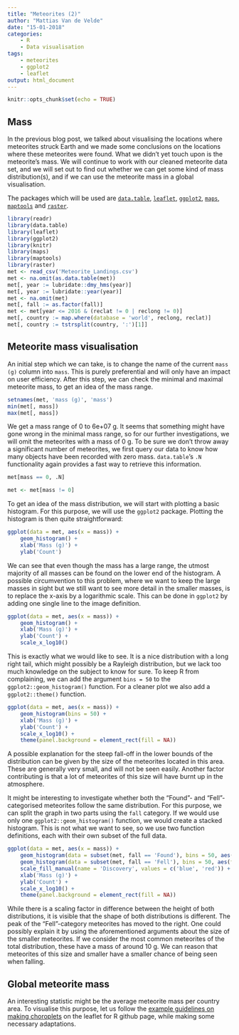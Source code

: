 ```yaml
---
title: "Meteorites (2)"
author: "Mattias Van de Velde"
date: "15-01-2018"
categories:
    - R
    - Data visualisation
tags:
    - meteorites
    - ggplot2
    - leaflet
output: html_document
---
```


```r
knitr::opts_chunk$set(echo = TRUE)
```

## Mass

In the previous blog post, we talked about visualising the locations where meteorites struck Earth and we made some conclusions on the locations where these meteorites were found. What we didn't yet touch upon is the meteorite's mass. We will continue to work with our cleaned meteorite data set, and we will set out to find out whether we can get some kind of mass distribution(s), and if we can use the meteorite mass in a global visualisation.

The packages which will be used are [`data.table`](https://cran.r-project.org/package=data.table), [`leaflet`](https://cran.r-project.org/package=leaflet), [`ggplot2`](https://cran.r-project.org/package=ggplot2), [`maps`](https://cran.r-project.org/package=maps), [`maptools`](https://cran.r-project.org/package=maptools) and [`raster`](https://cran.r-project.org/package=raster).

```r
library(readr)
library(data.table)
library(leaflet)
library(ggplot2)
library(knitr)
library(maps)
library(maptools)
library(raster)
met <- read_csv('Meteorite_Landings.csv')
met <- na.omit(as.data.table(met))
met[, year := lubridate::dmy_hms(year)]
met[, year := lubridate::year(year)]
met <- na.omit(met)
met[, fall := as.factor(fall)]
met <- met[year <= 2016 & (reclat != 0 | reclong != 0)]
met[, country := map.where(database = 'world', reclong, reclat)]
met[, country := tstrsplit(country, ':')[1]]
```

## Meteorite mass visualisation

An initial step which we can take, is to change the name of the current `mass (g)` column into `mass`. This is purely preferential and will only have an impact on user efficiency. After this step, we can check the minimal and maximal meteorite mass, to get an idea of the mass range.

```r
setnames(met, 'mass (g)', 'mass')
min(met[, mass])
max(met[, mass])
```

We get a mass range of 0 to 6e+07 g. It seems that something might have gone wrong in the minimal mass range, so for our further investigations, we will omit the meteorites with a mass of 0 g. To be sure we don't throw away a significant number of meteorites, we first query our data to know how many objects have been recorded with zero mass. `data.table`'s `.N` functionality again provides a fast way to retrieve this information.

```r
met[mass == 0, .N]
```
```r
met <- met[mass != 0]
```

To get an idea of the mass distribution, we will start with plotting a basic histogram. For this purpose, we will use the `ggplot2` package. Plotting the histogram is then quite straightforward:

```r
ggplot(data = met, aes(x = mass)) +
    geom_histogram() +
    xlab('Mass (g)') +
    ylab('Count')
```

We can see that even though the mass has a large range, the utmost majority of all masses can be found on the lower end of the histogram. A possible circumvention to this problem, where we want to keep the large masses in sight but we still want to see more detail in the smaller masses, is to replace the x-axis by a logarithmic scale. This can be done in `ggplot2` by adding one single line to the image definition.

```r
ggplot(data = met, aes(x = mass)) +
    geom_histogram() +
    xlab('Mass (g)') +
    ylab('Count') +
    scale_x_log10()
```

This is exactly what we would like to see. It is a nice distribution with a long right tail, which might possibly be a Rayleigh distribution, but we lack too much knowledge on the subject to know for sure. To keep R from complaining, we can add the argument `bins = 50` to the `ggplot2::geom_histogram()` function. For a cleaner plot we also add a `ggplot2::theme()` function.

```r
ggplot(data = met, aes(x = mass)) +
    geom_histogram(bins = 50) +
    xlab('Mass (g)') +
    ylab('Count') +
    scale_x_log10() +
    theme(panel.background = element_rect(fill = NA))
```

A possible explanation for the steep fall-off in the lower bounds of the distribution can be given by the size of the meteorites located in this area. These are generally very small, and will not be seen easily. Another factor contributing is that a lot of meteorites of this size will have burnt up in the atmosphere.

It might be interesting to investigate whether both the "Found"- and "Fell"-categorised meteorites follow the same distribution. For this purpose, we can split the graph in two parts using the `fall` category. If we would use only one `ggplot2::geom_histogram()` function, we would create a stacked histogram. This is not what we want to see, so we use two function definitions, each with their own subset of the full data.

```r
ggplot(data = met, aes(x = mass)) +
    geom_histogram(data = subset(met, fall == 'Found'), bins = 50, aes(fill = fall), alpha = 0.2) +
    geom_histogram(data = subset(met, fall == 'Fell'), bins = 50, aes(fill = fall), alpha = 0.2) +
    scale_fill_manual(name = 'Discovery', values = c('blue', 'red')) +
    xlab('Mass (g)') +
    ylab('Count') +
    scale_x_log10() +
    theme(panel.background = element_rect(fill = NA))
```

While there is a scaling factor in difference between the height of both distributions, it is visible that the shape of both distributions is different. The peak of the "Fell"-category meteorites has moved to the right. One could possibly explain it by using the aforementioned arguments about the size of the smaller meteorites. If we consider the most common meteorites of the total distribution, these have a mass of around 10 g. We can reason that meteorites of this size and smaller have a smaller chance of being seen when falling.

## Global meteorite mass

An interesting statistic might be the average meteorite mass per country area. To visualise this purpose, let us follow the [example guidelines on making choroplets](https://rstudio.github.io/leaflet/choropleths.html "Choropleths in leaflet for R") on the leaflet for R github page, while making some necessary adaptations.

<!-- A first step we need to take is to get a map of the world, where every country is given by it's appropriate polygon. We can do this using the `maps` package. We then want to combine these polygons into a `SpatialPolygonsDataFrame`. The [`sp`](https://cran.r-project.com/package=sp) package has been automatically loaded when the other packages were loaded. To create the `SpatialPolygons` object from our `map` object, we use the `maptools::map2SpatialPolygons()` function. Finally, we use the `SpatialPolygonsDataFrame` constructor to combine our `SpatialPolygons` with our constructed world data. -->

<!-- ```{r include = TRUE} -->
<!-- mapWorld = map("world", fill = TRUE, plot = FALSE) -->
<!-- IDs <- sapply(strsplit(mapWorld$names, ":"), function(x) x[1]) -->
<!-- world <- map2SpatialPolygons(mapWorld, IDs=IDs, proj4string=CRS("+proj=longlat +datum=WGS84")) -->
<!-- world_df<- as.data.frame(sapply(slot(world, "polygons"), function(x) slot(x, "ID"))) -->
<!-- row.names(world_df) <- sapply(slot(world, "polygons"), function(x) slot(x, "ID")) -->
<!-- world_SPDF <- SpatialPolygonsDataFrame(world, data = world_df) -->
<!-- names(world_SPDF) <- 'country' -->
<!-- world <- merge(world_SPDF, countries, by.x = 'country', by.y = 'country') -->
<!-- world$area_sqkm <- area(world) / 1000000 -->
<!-- bins <- c(0, 5, 10, 50, 100, 500, 1000, 3000, Inf) -->
<!-- pal <- colorBin('YlOrRd', domain = countries$N, bins = bins) -->
<!-- labels <- sprintf('<strong>%s</strong><br/>%g meteorites / 1000km<sup>2</sup>', world$country, 1000*world$N/world$area_sqkm) %>% -->
<!--     lapply(htmltools::HTML) -->
<!-- leaflet(world) %>% addTiles() %>% -->
<!--     addPolygons(fillColor = ~pal(N), weight = 1.2, opacity = 1, color = 'white', fillOpacity = 0.7, -->
<!--                 highlight = highlightOptions(weight = 2, color = '#666', fillOpacity = 0.7, bringToFront = TRUE), -->
<!--                 label = labels, -->
<!--                 labelOptions = labelOptions(style = list('font-weight' = 'normal', padding = '3px 8px'), -->
<!--                                             textsize = '15px', direction = 'auto')) %>% -->
<!--     addLegend(pal = pal, values = ~N, opacity = 0.7, title = NULL, position = 'bottomright') -->
<!-- ``` -->